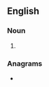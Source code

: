 {{also|sandstorm}}
==English==

===Noun===
{{en-noun}}

# {{alternative spelling of|en|sandstorm}}

===Anagrams===
* {{anagrams|en|a=admnorsst|Sandstrom}}